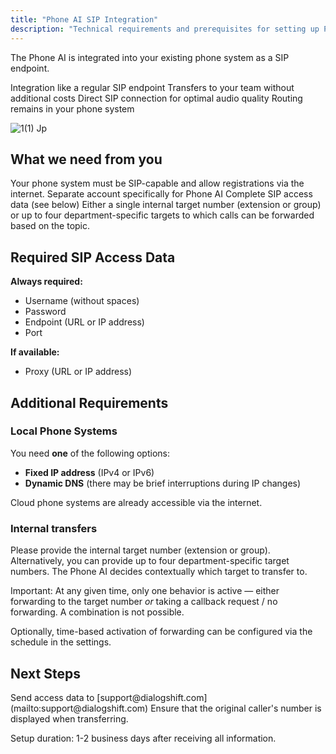 ```yaml
---
title: "Phone AI SIP Integration"
description: "Technical requirements and prerequisites for setting up Phone AI as a SIP phone"
---
```


The Phone AI is integrated into your existing phone system as a SIP endpoint.

<CardGroup cols={2}>
  <Card title="Seamless Integration" icon="plug">
    Integration like a regular SIP endpoint
  </Card>
  <Card title="Free Transfers" icon="phone-arrow-right">
    Transfers to your team without additional costs
  </Card>
  <Card title="Best Voice Quality" icon="microphone">
    Direct SIP connection for optimal audio quality
  </Card>
  <Card title="Full Control" icon="sliders">
    Routing remains in your phone system
  </Card>
</CardGroup>

![1(1) Jp](/images/1\(1\).jpg)

## What we need from you

<Note>
  Your phone system must be SIP-capable and allow registrations via the internet.
</Note>

<Steps>
  <Step title="Set up SIP account">
    Separate account specifically for Phone AI
  </Step>
  <Step title="Provide access data">
    Complete SIP access data (see below)
  </Step>
  <Step title="Forwarding targets">
    Either a single internal target number (extension or group) or up to four department-specific targets to which calls can be forwarded based on the topic.
  </Step>
</Steps>

## Required SIP Access Data

**Always required:**

- Username (without spaces)
- Password
- Endpoint (URL or IP address)
- Port

**If available:**

- Proxy (URL or IP address)

## Additional Requirements

### Local Phone Systems

You need **one** of the following options:

- **Fixed IP address** (IPv4 or IPv6)
- **Dynamic DNS** (there may be brief interruptions during IP changes)

<Info>
  Cloud phone systems are already accessible via the internet.
</Info>

### Internal transfers

Please provide the internal target number (extension or group). Alternatively, you can provide up to four department-specific target numbers. The Phone AI decides contextually which target to transfer to.

<Info>
  Important: At any given time, only one behavior is active — either forwarding to the target number <em>or</em> taking a callback request / no forwarding. A combination is not possible.
</Info>

Optionally, time-based activation of forwarding can be configured via the schedule in the settings.

## Next Steps

<CardGroup cols={2}>
  <Card title="Contact us" icon="envelope" href="mailto:support@dialogshift.com">
    Send access data to [support@dialogshift.com](mailto:support@dialogshift.com)
  </Card>
  <Card title="Configure transfers" icon="phone-arrow-right" href="/en/phone-ai/pbx-configuration">
    Ensure that the original caller's number is displayed when transferring.
  </Card>
</CardGroup>

Setup duration: 1-2 business days after receiving all information. 